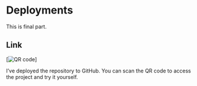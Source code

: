 # Deployments

::: {.notes}
This is final part.
:::

## Link

[![QR code](mnist_dataset_analysis_presentation.png){width=200,height=200}]

::: {.notes}
I've deployed the repository to GitHub. You can scan the QR code to access the project and try it yourself.
:::
